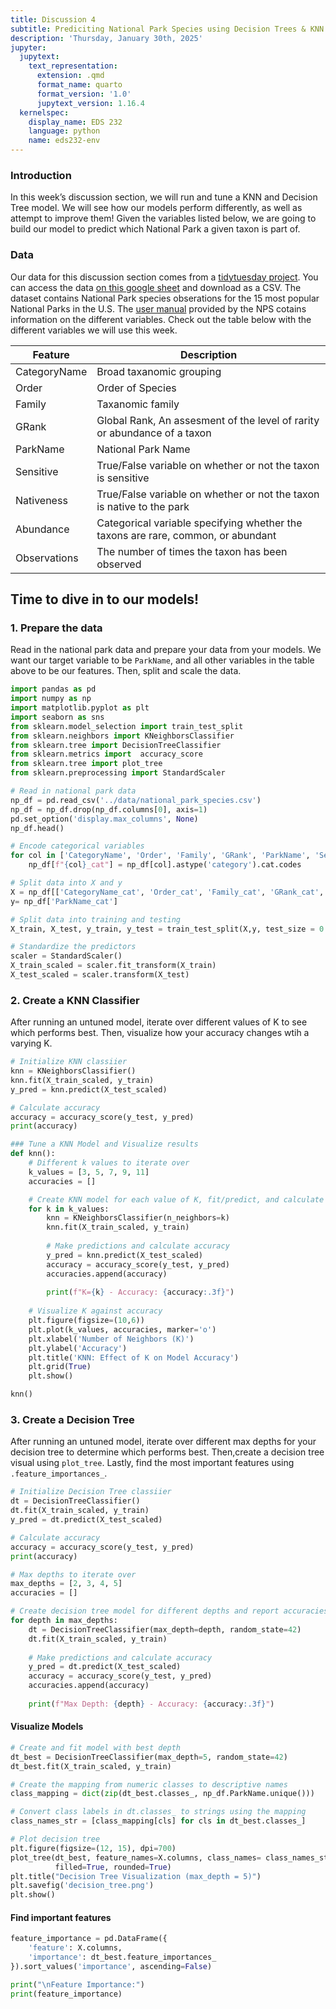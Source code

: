 ```yaml
---
title: Discussion 4
subtitle: Prediciting National Park Species using Decision Trees & KNN
description: 'Thursday, January 30th, 2025'
jupyter:
  jupytext:
    text_representation:
      extension: .qmd
      format_name: quarto
      format_version: '1.0'
      jupytext_version: 1.16.4
  kernelspec:
    display_name: EDS 232
    language: python
    name: eds232-env
---
```


### Introduction

In this week's discussion section, we will run and tune a KNN and Decision Tree model. We will see how our models perform differently, as well as attempt to improve them!  Given the variables listed below, we are going to build our model to predict which National Park a given taxon is part of. 

### Data 

Our data for this discussion section comes from a [tidytuesday project](https://github.com/rfordatascience/tidytuesday). You can access the data [on this google sheet](https://docs.google.com/spreadsheets/d/1m2NfaV6HDf0jetd35SwskcPcYiELja7WQrpnrcsucsQ/edit?gid=715770001#gid=715770001) and download as a CSV. The dataset contains National Park species obserations for the 15 most popular National Parks in the U.S. The [user manual](https://irma.nps.gov/content/npspecies/Help/docs/NPSpecies_User_Guide.pdf) provided by the NPS cotains information on the different variables. Check out the table below with the different variables we will use this week. 

| Feature                     | Description                                                                                   |
|-----------------------------|-----------------------------------------------------------------------------------------------|
| CategoryName        |   Broad taxanomic grouping                       |
| Order                |       Order of Species                            |
| Family                   |       Taxanomic family                                             |
| GRank                   |     Global Rank, An assesment of the level of rarity or abundance of a taxon                                                  |
| ParkName              |          National Park Name                                                         |
| Sensitive                |   True/False variable on whether or not the taxon is sensitive                            |
| Nativeness   | True/False variable on whether or not the taxon is native to the park   |
| Abundance           | Categorical variable specifying whether the taxons are rare, common, or abundant|
| Observations           | The number of times the taxon has been observed |

## Time to dive in to our models!

### 1. Prepare the data

Read in the national park data and prepare your data from your models. We want our target variable to be `ParkName`, and all other variables in the table above to be our features. Then, split and scale the data. 

```python
import pandas as pd
import numpy as np
import matplotlib.pyplot as plt
import seaborn as sns
from sklearn.model_selection import train_test_split
from sklearn.neighbors import KNeighborsClassifier
from sklearn.tree import DecisionTreeClassifier
from sklearn.metrics import  accuracy_score
from sklearn.tree import plot_tree
from sklearn.preprocessing import StandardScaler
```

```python
# Read in national park data
np_df = pd.read_csv('../data/national_park_species.csv')
np_df = np_df.drop(np_df.columns[0], axis=1)
pd.set_option('display.max_columns', None)
np_df.head()
```

```python
# Encode categorical variables
for col in ['CategoryName', 'Order', 'Family', 'GRank', 'ParkName', 'Sensitive', 'Nativeness', 'Abundance','Observations', 'GRank']:
    np_df[f"{col}_cat"] = np_df[col].astype('category').cat.codes

# Split data into X and y
X = np_df[['CategoryName_cat', 'Order_cat', 'Family_cat', 'GRank_cat', 'Sensitive_cat', 'Nativeness_cat', 'Abundance_cat','Observations_cat', 'GRank_cat']]
y= np_df['ParkName_cat']

# Split data into training and testing
X_train, X_test, y_train, y_test = train_test_split(X,y, test_size = 0.33, random_state = 42)

# Standardize the predictors
scaler = StandardScaler() 
X_train_scaled = scaler.fit_transform(X_train)
X_test_scaled = scaler.transform(X_test)
```

### 2. Create a KNN Classifier 
After running an untuned model, iterate over different values of K to see which performs best. Then, visualize how your accuracy changes wtih a varying K.

```python
# Initialize KNN classiier
knn = KNeighborsClassifier()
knn.fit(X_train_scaled, y_train)
y_pred = knn.predict(X_test_scaled)
```

```python
# Calculate accuracy
accuracy = accuracy_score(y_test, y_pred)
print(accuracy)
```

```python
### Tune a KNN Model and Visualize results
def knn():
    # Different k values to iterate over
    k_values = [3, 5, 7, 9, 11]
    accuracies = []

    # Create KNN model for each value of K, fit/predict, and calculate accuracies
    for k in k_values:
        knn = KNeighborsClassifier(n_neighbors=k)
        knn.fit(X_train_scaled, y_train)
        
        # Make predictions and calculate accuracy
        y_pred = knn.predict(X_test_scaled)
        accuracy = accuracy_score(y_test, y_pred)
        accuracies.append(accuracy)
        
        print(f"K={k} - Accuracy: {accuracy:.3f}")
    
    # Visualize K against accuracy
    plt.figure(figsize=(10,6))
    plt.plot(k_values, accuracies, marker='o')
    plt.xlabel('Number of Neighbors (K)')
    plt.ylabel('Accuracy')
    plt.title('KNN: Effect of K on Model Accuracy')
    plt.grid(True)
    plt.show()

knn()
```

### 3. Create a Decision Tree
After running an untuned model, iterate over different max depths for your decision tree to determine which performs best. Then,create a decision tree visual using `plot_tree`. Lastly, find the most important features using `.feature_importances_`.

```python
# Initialize Decision Tree classiier
dt = DecisionTreeClassifier()
dt.fit(X_train_scaled, y_train)
y_pred = dt.predict(X_test_scaled)

# Calculate accuracy
accuracy = accuracy_score(y_test, y_pred)
print(accuracy)
```

```python
# Max depths to iterate over
max_depths = [2, 3, 4, 5]
accuracies = []

# Create decision tree model for different depths and report accuracies
for depth in max_depths:
    dt = DecisionTreeClassifier(max_depth=depth, random_state=42)
    dt.fit(X_train_scaled, y_train)
    
    # Make predictions and calculate accuracy
    y_pred = dt.predict(X_test_scaled)
    accuracy = accuracy_score(y_test, y_pred)
    accuracies.append(accuracy)
    
    print(f"Max Depth: {depth} - Accuracy: {accuracy:.3f}")
```

#### Visualize Models

```python
# Create and fit model with best depth
dt_best = DecisionTreeClassifier(max_depth=5, random_state=42)
dt_best.fit(X_train_scaled, y_train)

# Create the mapping from numeric classes to descriptive names
class_mapping = dict(zip(dt_best.classes_, np_df.ParkName.unique()))

# Convert class labels in dt.classes_ to strings using the mapping
class_names_str = [class_mapping[cls] for cls in dt_best.classes_]

# Plot decision tree
plt.figure(figsize=(12, 15), dpi=700)
plot_tree(dt_best, feature_names=X.columns, class_names= class_names_str, 
          filled=True, rounded=True)
plt.title("Decision Tree Visualization (max_depth = 5)")
plt.savefig('decision_tree.png') 
plt.show()
```

#### Find important features

```python
feature_importance = pd.DataFrame({
    'feature': X.columns,
    'importance': dt_best.feature_importances_
}).sort_values('importance', ascending=False)

print("\nFeature Importance:")
print(feature_importance)
```
